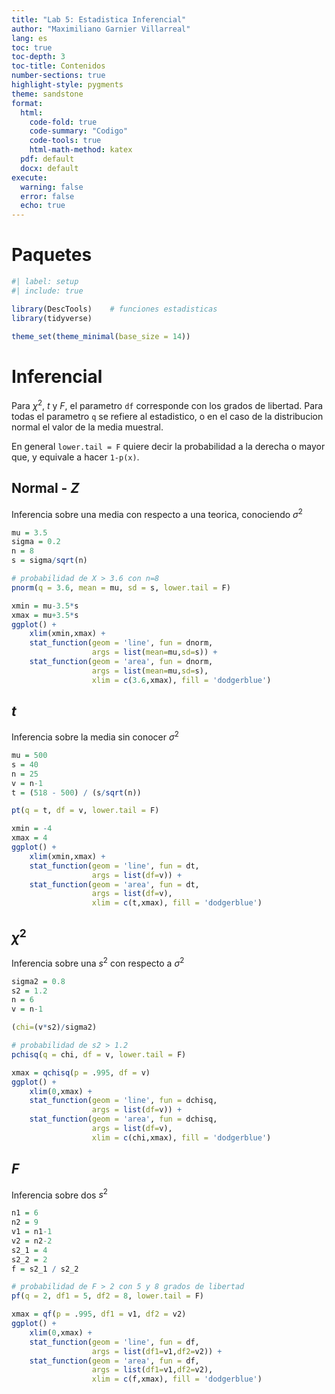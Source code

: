 ```yaml
---
title: "Lab 5: Estadistica Inferencial"
author: "Maximiliano Garnier Villarreal"
lang: es
toc: true
toc-depth: 3
toc-title: Contenidos
number-sections: true
highlight-style: pygments
theme: sandstone
format:
  html:
    code-fold: true
    code-summary: "Codigo"
    code-tools: true
    html-math-method: katex
  pdf: default
  docx: default
execute:
  warning: false
  error: false
  echo: true
---
```


# Paquetes

```r
#| label: setup
#| include: true

library(DescTools)    # funciones estadisticas
library(tidyverse)

theme_set(theme_minimal(base_size = 14))
```

# Inferencial

Para $\chi^2$, $t$ y $F$, el parametro `df` corresponde con los grados de libertad. Para todas el parametro `q` se refiere al estadistico, o en el caso de la distribucion normal el valor de la media muestral.

En general `lower.tail = F` quiere decir la probabilidad a la derecha o mayor que, y equivale a hacer `1-p(x)`.

## Normal - $Z$

Inferencia sobre una media con respecto a una teorica, conociendo $\sigma^2$

```r
mu = 3.5
sigma = 0.2 
n = 8
s = sigma/sqrt(n)

# probabilidad de X > 3.6 con n=8
pnorm(q = 3.6, mean = mu, sd = s, lower.tail = F) 
```

```r
xmin = mu-3.5*s
xmax = mu+3.5*s
ggplot() + 
    xlim(xmin,xmax) +
    stat_function(geom = 'line', fun = dnorm, 
                  args = list(mean=mu,sd=s)) + 
    stat_function(geom = 'area', fun = dnorm, 
                  args = list(mean=mu,sd=s), 
                  xlim = c(3.6,xmax), fill = 'dodgerblue')
```

## $t$

Inferencia sobre la media sin conocer $\sigma^2$

```r
mu = 500
s = 40
n = 25
v = n-1
t = (518 - 500) / (s/sqrt(n))

pt(q = t, df = v, lower.tail = F) 
```

```r
xmin = -4
xmax = 4
ggplot() + 
    xlim(xmin,xmax) +
    stat_function(geom = 'line', fun = dt, 
                  args = list(df=v)) + 
    stat_function(geom = 'area', fun = dt, 
                  args = list(df=v), 
                  xlim = c(t,xmax), fill = 'dodgerblue')
```

## $\chi^2$

Inferencia sobre una $s^2$ con respecto a $\sigma^2$

```r
sigma2 = 0.8
s2 = 1.2
n = 6
v = n-1

(chi=(v*s2)/sigma2)

# probabilidad de s2 > 1.2
pchisq(q = chi, df = v, lower.tail = F) 
```

```r
xmax = qchisq(p = .995, df = v)
ggplot() + 
    xlim(0,xmax) +
    stat_function(geom = 'line', fun = dchisq, 
                  args = list(df=v)) + 
    stat_function(geom = 'area', fun = dchisq, 
                  args = list(df=v), 
                  xlim = c(chi,xmax), fill = 'dodgerblue')
```

## $F$

Inferencia sobre dos $s^2$

```r
n1 = 6
n2 = 9
v1 = n1-1
v2 = n2-2
s2_1 = 4
s2_2 = 2
f = s2_1 / s2_2

# probabilidad de F > 2 con 5 y 8 grados de libertad
pf(q = 2, df1 = 5, df2 = 8, lower.tail = F) 
```

```r
xmax = qf(p = .995, df1 = v1, df2 = v2)
ggplot() + 
    xlim(0,xmax) +
    stat_function(geom = 'line', fun = df, 
                  args = list(df1=v1,df2=v2)) + 
    stat_function(geom = 'area', fun = df, 
                  args = list(df1=v1,df2=v2), 
                  xlim = c(f,xmax), fill = 'dodgerblue')
```

